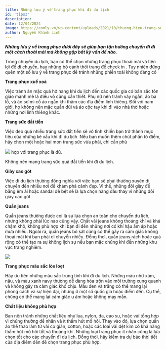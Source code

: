 ```yaml
---
title: Những lưu ý về trang phục khi đi du lịch
id: 'tips3'
description:
date: 12/04/2024
image: https://comly.vn/wp-content/uploads/2021/10/thuong-hieu-trang-suc.jpeg
author: Nguyễn Khánh Linh
---
```


_**Những lưu ý về trang phục dưới đây sẽ giúp bạn tận hưởng chuyến đi đi một cách thoải mái mà không gặp bất kỳ vấn đề nào.**_

Trong chuyến du lịch, bạn có thể chọn những trang phục thoải mái và tiện lợi để di chuyển, hay những bộ cánh thời trang để check in . Tuy nhiên đừng quên một số lưu ý về trang phục để tránh những phiền toái không đáng có

**Trang phục xuề xoà**

Việc tránh ăn mặc quá hở hang khi du lịch đến các quốc gia có bản sắc tôn giáo mạnh mẽ là điều vô cùng cần thiết. Phụ nữ nên tránh váy ngắn, áo ba lỗ, và áo sơ mi cổ áo ngắn khi thăm các địa điểm linh thiêng. Đối với nam giới, họ không nên mặc quần đùi và áo cộc tay khi đi vào nhà thờ hoặc những nơi linh thiêng khác.

**Trang sức đắt tiền**

Việc đeo quá nhiều trang sức đắt tiền sẽ vô tình khiến bạn trở thành mục tiêu của những kẻ xấu khi đi du lịch. Nếu bạn muốn thêm chút phần tô điểm, hãy chọn một hoặc hai món trang sức vừa phải, chỉ cần phù

![](https://comly.vn/wp-content/uploads/2021/10/thuong-hieu-trang-suc.jpeg)
hợp với trang phục là đủ.

Không nên mang trang sức quá đắt tiền khi đi du lịch.

**Giày cao gót**

Việc đi du lịch thường đồng nghĩa với việc bạn sẽ phải thường xuyên di chuyển đến nhiều nơi để khám phá cảnh đẹp. Vì thế, những đôi giày đế bằng êm ái hoặc sandal đế bệt sẽ là lựa chọn hàng đầu thay vì những đôi giày cao gót.

**Quần jeans**

Quần jeans thường được coi là sự lựa chọn an toàn cho chuyến du lịch, nhưng không phải lúc nào cũng vậy. Chất vải jeans không thoáng khí và khá chậm khô, không phù hợp khi bạn đi đến những nơi có khí hậu ấm áp hoặc mưa nhiều. Ngoài ra, quần jeans bó sát cũng có thể gây ra cảm giác không thoải mái khi bạn phải di chuyển nhiều. Đồng thời, quần jeans rách hoặc quá rộng có thể tạo ra sự không lịch sự nếu bạn mặc chúng khi đến những khu vực trang nghiêm.

![](https://www.vfestival.vn/wp-content/uploads/2019/06/trang-phuc-di-du-lich-cho-phai-dep-xinh-khoi-ban-2.jpg)

**Trang phục màu sắc lòe loẹt**

Hãy ưu tiên những màu sắc trung tính khi đi du lịch. Những màu như xám, nâu, và màu xanh navy thường dễ dàng hòa trộn vào môi trường xung quanh và không gây ra cảm giác khó chịu. Màu đen và trắng có thể mang lại phong cách và sự hiện đại, nhưng ở một số quốc gia hoặc điểm đến. Cụ thể, chúng có thể mang lại cảm giác u ám hoặc không may mắn.

**Chất liệu không phù hợp**

Bạn nên tránh những chất liệu như lụa, nylon, da, cao su, hoặc vải tổng hợp vì chúng thường dễ nhăn và ít thấm hút mồ hôi. Thay vào đó, lựa chọn quần áo thể thao làm từ vải co giãn, cotton, hoặc các loại vải dệt kim có khả năng thấm hút mồ hôi tốt và thoáng khí. Những loại trang phục ít nhăn cũng là lựa chọn tốt cho các chuyến đi du lịch. Đồng thời, hãy kiểm tra dự báo thời tiết của địa điểm đến để chọn trang phục phù hợp.
